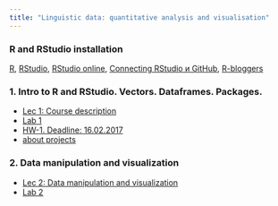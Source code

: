 ```yaml
---
title: "Linguistic data: quantitative analysis and visualisation"
---
```


### R and RStudio installation
[R](https://www.r-project.org/), [RStudio](https://www.rstudio.com/products/rstudio/download/#download), [RStudio online](https://www.rollapp.com/app/rstudio), [Connecting RStudio и GitHub](http://happygitwithr.com/rstudio-git-github.html), [R-bloggers](https://www.r-bloggers.com/)

### 1. Intro to R and RStudio. Vectors. Dataframes. Packages.

* [Lec 1: Course description](https://agricolamz.github.io/2017-MAG_R_course/Lec_1_Course_description.html)
* [Lab 1](https://agricolamz.github.io/2017-MAG_R_course/Lab_1.html)
* [HW-1. Deadline: 16.02.2017](https://docs.google.com/forms/d/e/1FAIpQLSduc-FdDJHD171GhxQlVYlHfdvDXVpGh9b1rXpw0WcdE61ZFQ/viewform)
* [about projects](https://github.com/agricolamz/2017-MAG_R_course/raw/master/projects.pdf)

### 2. Data manipulation and visualization
* [Lec 2: Data manipulation and visualization](https://agricolamz.github.io/2017-MAG_R_course/Lec_2_Data_manipulation_and_visualization.html)
* [Lab 2](https://agricolamz.github.io/2017-MAG_R_course/Lab_1.html)